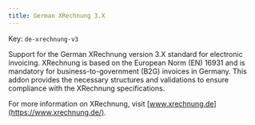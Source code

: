 ```yaml
---
title: German XRechnung 3.X
---
```


Key: <code>de-xrechnung-v3</code>

Support for the German XRechnung version 3.X standard for electronic invoicing.
XRechnung is based on the European Norm (EN) 16931 and is mandatory for business-to-government
(B2G) invoices in Germany. This addon provides the necessary structures and validations to
ensure compliance with the XRechnung specifications.

For more information on XRechnung, visit [www.xrechnung.de](https://www.xrechnung.de/).